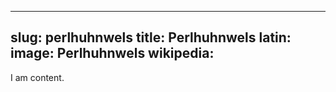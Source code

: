 
---
slug: perlhuhnwels
title: Perlhuhnwels
latin:
image: Perlhuhnwels
wikipedia: 
---

I am content.

